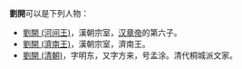 '''劉開'''可以是下列人物：
* [[劉開_(漢朝)|劉開 (河间王)]]，漢朝宗室，[[汉章帝|汉章帝]]的第六子。
* [[劉開_(濟南王)|劉開 (濟南王)]]，漢朝宗室，濟南王。
* [[劉開_(清朝)|劉開 (清朝)]]，字明东，又字方来，号孟涂。清代桐城派文家。

{{disambig|Cat=二字刘姓人名消歧义|kai}}
